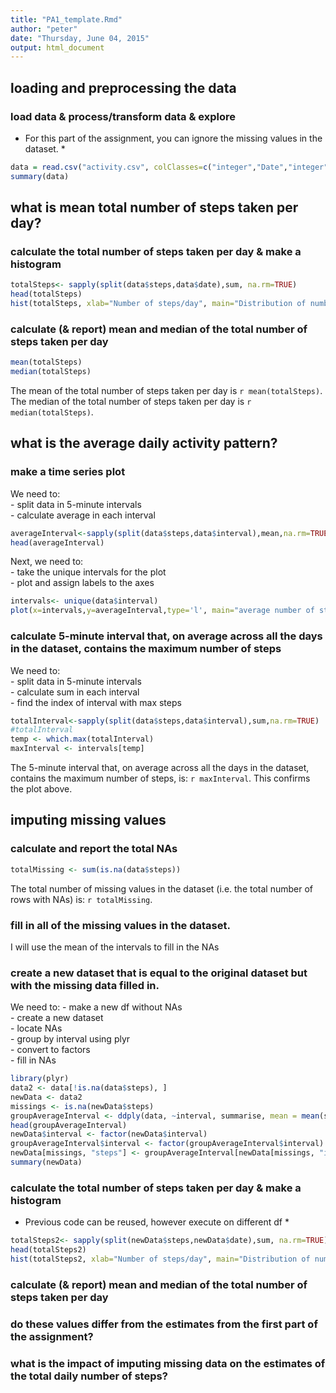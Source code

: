 ```yaml
---
title: "PA1_template.Rmd"
author: "peter"
date: "Thursday, June 04, 2015"
output: html_document
---
```

## loading and preprocessing the data
### load data & process/transform data & explore
* For this part of the assignment, you can ignore the missing values in the dataset. *  

```r
data = read.csv("activity.csv", colClasses=c("integer","Date","integer"))
summary(data)
```

## what is mean total number of steps taken per day?
### calculate the total number of steps taken per day & make a histogram

```r
totalSteps<- sapply(split(data$steps,data$date),sum, na.rm=TRUE)
head(totalSteps)
hist(totalSteps, xlab="Number of steps/day", main="Distribution of number of steps taken each day")
```

### calculate (& report) mean and median of the total number of steps taken per day

```r
mean(totalSteps)
median(totalSteps)
```

The mean of the total number of steps taken per day is `r mean(totalSteps)`.  
The median of the total number of steps taken per day is `r median(totalSteps)`.  

## what is the average daily activity pattern?

###  make a time series plot 

We need to:  
- split data in 5-minute intervals  
- calculate average in each interval  

```r
averageInterval<-sapply(split(data$steps,data$interval),mean,na.rm=TRUE)
head(averageInterval)
```

Next, we need to:  
- take the unique intervals for the plot  
- plot and assign labels to the axes  

```r
intervals<- unique(data$interval)
plot(x=intervals,y=averageInterval,type='l', main="average number of steps taken, averaged across all days", xlab='intervals (5 minutes)',ylab='number of steps average')
```

### calculate 5-minute interval that, on average across all the days in the dataset, contains the maximum number of steps

We need to:  
- split data in 5-minute intervals  
- calculate sum in each interval  
- find the index of interval with max steps

```r
totalInterval<-sapply(split(data$steps,data$interval),sum,na.rm=TRUE)
#totalInterval
temp <- which.max(totalInterval)
maxInterval <- intervals[temp]
```

The 5-minute interval that, on average across all the days in the dataset, contains the maximum number of steps, is: `r maxInterval`. This confirms the plot above.  

## imputing missing values
### calculate and report the total NAs

```r
totalMissing <- sum(is.na(data$steps))
```

The total number of missing values in the dataset (i.e. the total number of rows with NAs) is: `r totalMissing`.

### fill in all of the missing values in the dataset. 
I will use the mean of the intervals to fill in the NAs

### create a new dataset that is equal to the original dataset but with the missing data filled in.
We need to: 
- make a new df without NAs  
- create a new dataset  
- locate NAs  
- group by interval using plyr  
- convert to factors  
- fill in NAs  

```r
library(plyr)
data2 <- data[!is.na(data$steps), ]
newData <- data2
missings <- is.na(newData$steps)
groupAverageInterval <- ddply(data, ~interval, summarise, mean = mean(steps))
head(groupAverageInterval)
newData$interval <- factor(newData$interval)
groupAverageInterval$interval <- factor(groupAverageInterval$interval)
newData[missings, "steps"] <- groupAverageInterval[newData[missings, "interval"], "mean"]
summary(newData)
```

### calculate the total number of steps taken per day & make a histogram
* Previous code can be reused, however execute on different df *  
```r
totalSteps2<- sapply(split(newData$steps,newData$date),sum, na.rm=TRUE)
head(totalSteps2)
hist(totalSteps2, xlab="Number of steps/day", main="Distribution of number of steps taken each day")
```

### calculate (& report) mean and median of the total number of steps taken per day

### do these values differ from the estimates from the first part of the assignment? 

### what is the impact of imputing missing data on the estimates of the total daily number of steps?
